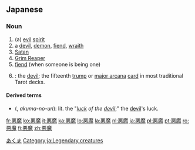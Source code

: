 ==Japanese==
{{ja-kanjitab|悪|魔}}

===Noun===
{{ja-noun|s|hira=あくま|rom=akuma|kyu=惡魔}}

# (a) [[evil]] [[spirit]]
# a [[devil]], [[demon]], [[fiend]], [[wraith]]
# [[Satan]]
# [[Grim Reaper]]
# [[fiend]] (when someone is being one)
# {{tarot|lang=ja}}: the [[devil]]; the fifteenth [[trump]] or [[major arcana]] [[card]] in most traditional Tarot decks.  

====Derived terms====
* {{l|ja|悪魔の運}} ({{l|ja|あくまのうん}}, ''akuma-no-un''): lit. the "''[[luck]] of the [[devil]]'';" the [[devil]]'s luck.  

[[Category:ja:Religion|あくま]]
[[Category:ja:Legendary creatures]]
[[fr:悪魔]]
[[ko:悪魔]]
[[it:悪魔]]
[[ka:悪魔]]
[[lo:悪魔]]
[[la:悪魔]]
[[nl:悪魔]]
[[ja:悪魔]]
[[pl:悪魔]]
[[pt:悪魔]]
[[ro:悪魔]]
[[fi:悪魔]]
[[zh:悪魔]]